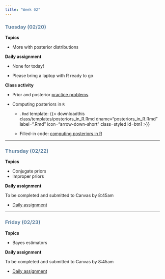```yaml
---
title: "Week 02"
---
```


::: {style="color: #6284a2"}
### Tuesday (02/20)
:::

**Topics**

-   More with posterior distributions

**Daily assignment**

-   None for today!

-   Please bring a laptop with R ready to go

**Class activity**

-   Prior and posterior [practice problems](class/01_prior_post.pdf)

-   Computing posteriors in `R`

    -   `.Rmd` template: {{< downloadthis class/templates/posteriors_in_R.Rmd dname="posteriors_in_R.Rmd" label=".Rmd" icon="arrow-down-short" class=styled id=btn1 >}}

    -   Filled-in code: [computing posteriors in R](class/posteriors_in_R_solns.Rmd)

------------------------------------------------------------------------

::: {style="color: #6284a2"}
### Thursday (02/22)
:::

**Topics**

-   Conjugate priors
-   Improper priors

**Daily assignment**

To be completed and submitted to Canvas by 8:45am

-   [Daily assignment](daily/DA_03.pdf)

------------------------------------------------------------------------

::: {style="color: #6284a2"}
### Friday (02/23)
:::

**Topics**

-   Bayes estimators

**Daily assignment**

To be completed and submitted to Canvas by 8:45am

-   [Daily assignment](daily/DA_04.pdf)
